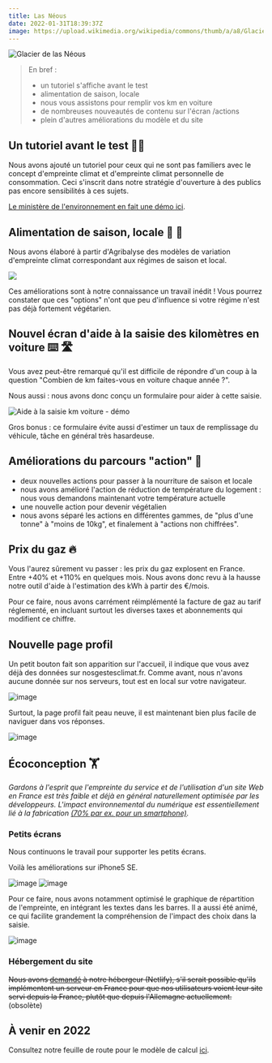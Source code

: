 ---
title: Las Néous
date: 2022-01-31T18:39:37Z
image: https://upload.wikimedia.org/wikipedia/commons/thumb/a/a8/Glacier_de_Las_Néous_8_août_1905.png/547px-Glacier_de_Las_Néous_8_août_1905.png
---

![Glacier de las Néous](https://upload.wikimedia.org/wikipedia/commons/thumb/a/a8/Glacier_de_Las_Néous_8_août_1905.png/547px-Glacier_de_Las_Néous_8_août_1905.png)

> En bref :
>
> - un tutoriel s'affiche avant le test
> - alimentation de saison, locale
> - nous vous assistons pour remplir vos km en voiture
> - de nombreuses nouveautés de contenu sur l'écran /actions
> - plein d'autres améliorations du modèle et du site

## Un tutoriel avant le test 🧑‍🏫

Nous avons ajouté un tutoriel pour ceux qui ne sont pas familiers avec le concept d'empreinte climat et d'empreinte climat personnelle de consommation. Ceci s'inscrit dans notre stratégie d'ouverture à des publics pas encore sensibilités à ces sujets.

[Le ministère de l'environnement en fait une démo ici](https://twitter.com/i/status/1488059482647236608).

## Alimentation de saison, locale 🌻 🚛

Nous avons élaboré à partir d'Agribalyse des modèles de variation d'empreinte climat correspondant aux régimes de saison et local.

![](https://user-images.githubusercontent.com/1177762/140048614-299fc659-6c87-441c-ab91-4b79e7c44b11.gif)

Ces améliorations sont à notre connaissance un travail inédit ! Vous pourrez constater que ces "options" n'ont que peu d'influence si votre régime n'est pas déjà fortement végétarien.

## Nouvel écran d'aide à la saisie des kilomètres en voiture ⌨️ 🛣️

Vous avez peut-être remarqué qu'il est difficile de répondre d'un coup à la question "Combien de km faites-vous en voiture chaque année ?".

Nous aussi : nous avons donc conçu un formulaire pour aider à cette saisie.

![Aide à la saisie km voiture - démo](https://user-images.githubusercontent.com/1177762/151338682-c79c82d3-4582-4981-98ab-401dc8c81206.gif)

Gros bonus : ce formulaire évite aussi d'estimer un taux de remplissage du véhicule, tâche en général très hasardeuse.

## Améliorations du parcours "action" 🎯

- deux nouvelles actions pour passer à la nourriture de saison et locale
- nous avons amélioré l'action de réduction de température du logement : nous vous demandons maintenant votre température actuelle
- une nouvelle action pour devenir végétalien
- nous avons séparé les actions en différentes gammes, de "plus d'une tonne" à "moins de 10kg", et finalement à "actions non chiffrées".

## Prix du gaz 🔥

Vous l'aurez sûrement vu passer : les prix du gaz explosent en France. Entre +40% et +110% en quelques mois. Nous avons donc revu à la hausse notre outil d'aide à l'estimation des kWh à partir des €/mois.

Pour ce faire, nous avons carrément réimplémenté la facture de gaz au tarif réglementé, en incluant surtout les diverses taxes et abonnements qui modifient ce chiffre.

## Nouvelle page profil

Un petit bouton fait son apparition sur l'accueil, il indique que vous avez déjà des données sur nosgestesclimat.fr. Comme avant, nous n'avons aucune donnée sur nos serveurs, tout est en local sur votre navigateur.

![image](https://user-images.githubusercontent.com/1177762/151852468-1e9d0cf1-a19e-4540-8c9a-2bf9beb0c6da.png)

Surtout, la page profil fait peau neuve, il est maintenant bien plus facile de naviguer dans vos réponses.

![image](https://user-images.githubusercontent.com/1177762/151852657-f06c1d34-fc05-4c4a-8d23-8304cacfc4ea.png)

## Écoconception 🏋️

_Gardons à l'esprit que l'empreinte du service et de l'utilisation d'un site Web en France est très faible et déjà en général naturellement optimisée par les développeurs. L'impact environnemental du numérique est essentiellement lié à la fabrication [(70% par ex. pour un smartphone)](https://librairie.ademe.fr/cadic/5311/infographie-preferer-smartphone-reconditionne.pdf?modal=false)._

### Petits écrans

Nous continuons le travail pour supporter les petits écrans.

Voilà les améliorations sur iPhone5 SE.

![image](https://user-images.githubusercontent.com/1177762/144875622-2991b5a6-69c9-4c04-9422-48c727cc81af.png)
![image](https://user-images.githubusercontent.com/1177762/144875673-c96e2098-22bb-4e71-b993-3c121fd008a6.png)

Pour ce faire, nous avons notamment optimisé le graphique de répartition de l'empreinte, en intégrant les textes dans les barres. Il a aussi été animé, ce qui facilite grandement la compréhension de l'impact des choix dans la saisie.

![image](https://user-images.githubusercontent.com/1177762/151852263-5fb7fe31-e13e-4ce5-96a8-4794d19f5ce7.png)

### Hébergement du site

~~Nous avons [demandé](https://answers.netlify.com/t/low-carbon-european-cdn/48784) à notre hébergeur (Netlify), s'il serait possible qu'ils implémentent un serveur en France pour que nos utilisateurs voient leur site servi depuis la France, plutôt que depuis l'Allemagne actuellement.~~ (obsolète)

## À venir en 2022

Consultez notre feuille de route pour le modèle de calcul [ici](https://github.com/incubateur-ademe/nosgestesclimat/projects/1).
